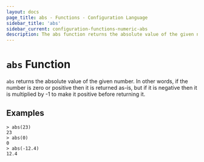 ```yaml
---
layout: docs
page_title: abs - Functions - Configuration Language
sidebar_title: 'abs'
sidebar_current: configuration-functions-numeric-abs
description: The abs function returns the absolute value of the given number.
---
```


# `abs` Function

`abs` returns the absolute value of the given number. In other words, if the
number is zero or positive then it is returned as-is, but if it is negative
then it is multiplied by -1 to make it positive before returning it.

## Examples

```
> abs(23)
23
> abs(0)
0
> abs(-12.4)
12.4
```
